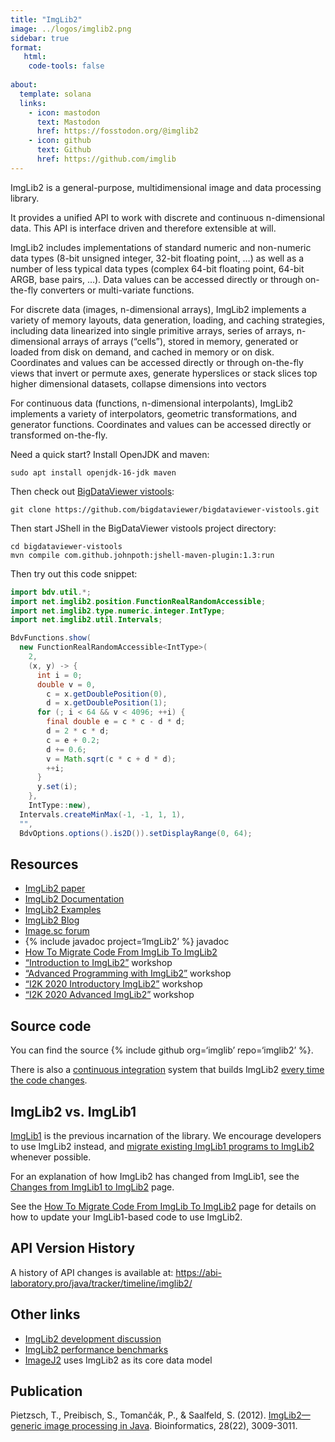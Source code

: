 ```yaml
---
title: "ImgLib2"
image: ../logos/imglib2.png
sidebar: true  
format:
   html:
    code-tools: false
    
about:
  template: solana
  links:
    - icon: mastodon
      text: Mastodon
      href: https://fosstodon.org/@imglib2
    - icon: github
      text: Github
      href: https://github.com/imglib
---
```


ImgLib2 is a general-purpose, multidimensional image and data processing library.

It provides a unified API to work with discrete and continuous n-dimensional data.  This API is interface driven and therefore extensible at will.

ImgLib2 includes implementations of standard numeric and non-numeric data types (8-bit unsigned integer, 32-bit floating point, ...) as well as a number of less typical data types (complex 64-bit floating point, 64-bit ARGB, base pairs, ...).  Data values can be accessed directly or through on-the-fly converters or multi-variate functions.

For discrete data (images, n-dimensional arrays), ImgLib2 implements a variety of memory layouts, data generation, loading, and caching strategies, including data linearized into single primitive arrays, series of arrays, n-dimensional arrays of arrays ("cells"), stored in memory, generated or loaded from disk on demand, and cached in memory or on disk.  Coordinates and values can be accessed directly or through on-the-fly views that invert or permute axes, generate hyperslices or stack slices top higher dimensional datasets, collapse dimensions into vectors

For continuous data (functions, n-dimensional interpolants), ImgLib2 implements a variety of interpolators, geometric transformations, and generator functions.  Coordinates and values can be accessed directly or transformed on-the-fly.

Need a quick start?  Install OpenJDK and maven:
```
sudo apt install openjdk-16-jdk maven
```

Then check out [BigDataViewer vistools](https://github.com/bigdataviewer/bigdataviewer-vistools):
```
git clone https://github.com/bigdataviewer/bigdataviewer-vistools.git
```

Then start JShell in the BigDataViewer vistools project directory:
```
cd bigdataviewer-vistools
mvn compile com.github.johnpoth:jshell-maven-plugin:1.3:run
```

Then try out this code snippet:
```java
import bdv.util.*;
import net.imglib2.position.FunctionRealRandomAccessible;
import net.imglib2.type.numeric.integer.IntType;
import net.imglib2.util.Intervals;

BdvFunctions.show(
  new FunctionRealRandomAccessible<IntType>(
    2,
    (x, y) -> {
      int i = 0;
      double v = 0,
        c = x.getDoublePosition(0),
        d = x.getDoublePosition(1);
      for (; i < 64 && v < 4096; ++i) {
        final double e = c * c - d * d;
        d = 2 * c * d;
        c = e + 0.2;
        d += 0.6;
        v = Math.sqrt(c * c + d * d);
        ++i;
      }
      y.set(i);
    },
    IntType::new),
  Intervals.createMinMax(-1, -1, 1, 1),
  "",
  BdvOptions.options().is2D()).setDisplayRange(0, 64);
```

## Resources

-   [ImgLib2 paper](http://bioinformatics.oxfordjournals.org/content/28/22/3009.full)
-   [ImgLib2 Documentation](/libs/imglib2/documentation)
-   [ImgLib2 Examples](/libs/imglib2/examples)
-   [ImgLib2 Blog](https://imglib.github.io/imglib2-blog/)
-   [Image.sc forum](https://forum.image.sc/tag/imglib2)
-   {% include javadoc project='ImgLib2' %} javadoc
-   [How To Migrate Code From ImgLib To ImgLib2](/libs/imglib2/migrate-from-imglib1)
-   ["Introduction to ImgLib2"](/libs/imglib2/workshop-introductory) workshop
-   ["Advanced Programming with ImgLib2"](/libs/imglib2/workshop-advanced) workshop
-   ["I2K 2020 Introductory ImgLib2"](https://github.com/saalfeldlab/i2k2020-imglib2-intro) workshop
-   ["I2K 2020 Advanced ImgLib2"](https://github.com/saalfeldlab/i2k2020-imglib2-advanced) workshop

## Source code

You can find the source {% include github org='imglib' repo='imglib2' %}.

There is also a [continuous integration](/develop/ci) system that builds ImgLib2 [every time the code changes](https://github.com/imglib/imglib2/actions).

## ImgLib2 vs. ImgLib1

[ImgLib1](/libs/imglib1) is the previous incarnation of the library. We encourage developers to use ImgLib2 instead, and [migrate existing ImgLib1 programs to ImgLib2](/libs/imglib2/migrate-from-imglib1) whenever possible.

For an explanation of how ImgLib2 has changed from ImgLib1, see the [Changes from ImgLib1 to ImgLib2](/libs/imglib2/changes-from-imglib1) page.

See the [How To Migrate Code From ImgLib To ImgLib2](/libs/imglib2/migrate-from-imglib1) page for details on how to update your ImgLib1-based code to use ImgLib2.

## API Version History

A history of API changes is available at: [https://abi-laboratory.pro/java/tracker/timeline/imglib2/](https://abi-laboratory.pro/java/tracker/timeline/imglib2/)

## Other links

-   [ImgLib2 development discussion](/libs/imglib2/discussion)
-   [ImgLib2 performance benchmarks](/libs/imglib2/benchmarks)
-   [ImageJ2](/software/imagej2) uses ImgLib2 as its core data model

## Publication

Pietzsch, T., Preibisch, S., Tomančák, P., & Saalfeld, S. (2012). [ImgLib2—generic image processing in Java](http://bioinformatics.oxfordjournals.org/content/28/22/3009.full). Bioinformatics, 28(22), 3009-3011.

